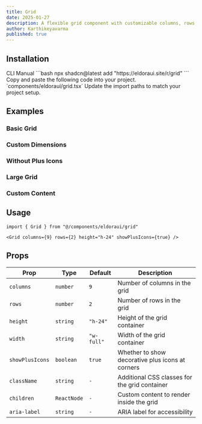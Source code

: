 ```yaml
---
title: Grid
date: 2025-01-27
description: A flexible grid component with customizable columns, rows, and optional decorative plus icons for creating structured layouts.
author: Karthikeyavarma
published: true
---
```


<ComponentPreview name="grid-demo" />

## Installation

<Tabs defaultValue="cli">
  <TabsList>
    <TabsTrigger value="cli">CLI</TabsTrigger>
    <TabsTrigger value="manual">Manual</TabsTrigger>
  </TabsList>
  <TabsContent value="cli">
    ```bash 
    npx shadcn@latest add "https://eldoraui.site/r/grid" 
    ```
  </TabsContent>
  <TabsContent value="manual">
    <Steps>
      <Step>Copy and paste the following code into your project.</Step>
      `components/eldoraui/grid.tsx`
      <ComponentSource name="grid" />
      <Step>Update the import paths to match your project setup.</Step>
    </Steps>
  </TabsContent>
</Tabs>

## Examples

### Basic Grid

<ComponentPreview name="grid-demo" />

### Custom Dimensions

<ComponentPreview name="grid-demo-2" />

### Without Plus Icons

<ComponentPreview name="grid-demo-3" />

### Large Grid

<ComponentPreview name="grid-demo-4" />

### Custom Content

<ComponentPreview name="grid-demo-5" />

## Usage

```tsx showLineNumbers
import { Grid } from "@/components/eldoraui/grid"
```

```tsx showLineNumbers
<Grid columns={9} rows={2} height="h-24" showPlusIcons={true} />
```

## Props

| Prop            | Type        | Default    | Description                                      |
| --------------- | ----------- | ---------- | ------------------------------------------------ |
| `columns`       | `number`    | `9`        | Number of columns in the grid                    |
| `rows`          | `number`    | `2`        | Number of rows in the grid                       |
| `height`        | `string`    | `"h-24"`   | Height of the grid container                     |
| `width`         | `string`    | `"w-full"` | Width of the grid container                      |
| `showPlusIcons` | `boolean`   | `true`     | Whether to show decorative plus icons at corners |
| `className`     | `string`    | `-`        | Additional CSS classes for the grid container    |
| `children`      | `ReactNode` | `-`        | Custom content to render inside the grid         |
| `aria-label`    | `string`    | `-`        | ARIA label for accessibility                     |
